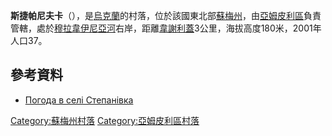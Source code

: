 {{coord|51|53|40|N|34|6|15|E|scale:100000|display=title}}

'''斯捷帕尼夫卡'''（{{lang-uk|Степанівка}}），是[[烏克蘭|烏克蘭]]的村落，位於該國東北部[[蘇梅州|蘇梅州]]，由[[亞姆皮利區|亞姆皮利區]]負責管轄，處於[[穆拉韋伊尼亞河|穆拉韋伊尼亞河]]右岸，距離[[韋謝利蓋_(亞姆皮利區)|韋謝利蓋]]3公里，海拔高度180米，2001年人口37。

==參考資料==
* [http://weather.in.ua/ua/symskaja/25122 Погода в селі Степанівка] {{Wayback|url=http://weather.in.ua/ua/symskaja/25122 |date=20200813152645 }}

{{DEFAULTSORT:Степанівка}}

[[Category:蘇梅州村落|Category:蘇梅州村落]]
[[Category:亞姆皮利區村落|Category:亞姆皮利區村落]]


{{Sumy-geo-stub}}